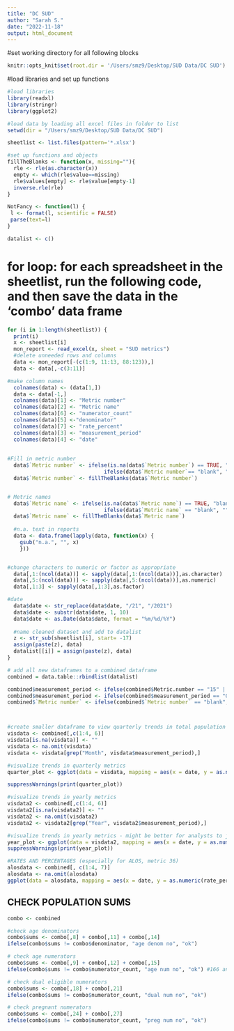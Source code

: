 ```yaml
---
title: "DC SUD"
author: "Sarah S."
date: "2022-11-18"
output: html_document
---
```


#set working directory for all following blocks
```r
knitr::opts_knit$set(root.dir = '/Users/smz9/Desktop/SUD Data/DC SUD')
```

#load libraries and set up functions
```r

#load libraries
library(readxl)
library(stringr)
library(ggplot2)

#load data by loading all excel files in folder to list
setwd(dir = "/Users/smz9/Desktop/SUD Data/DC SUD")

sheetlist <- list.files(pattern='*.xlsx')

#set up functions and objects
fillTheBlanks <- function(x, missing=""){
  rle <- rle(as.character(x))
  empty <- which(rle$value==missing)
  rle$values[empty] <- rle$value[empty-1] 
  inverse.rle(rle)
}

NotFancy <- function(l) {
 l <- format(l, scientific = FALSE)
 parse(text=l)
}

datalist <- c()
```


# for loop: for each spreadsheet in the sheetlist, run the following code, and then save the data in the 'combo' data frame


```r

for (i in 1:length(sheetlist)) {
  print(i)
  x <- sheetlist[i] 
  mon_report <- read_excel(x, sheet = "SUD metrics")
  #delete unneeded rows and columns
  data <- mon_report[-(c(1:9, 11:13, 88:123)),]
  data <- data[,-c(3:11)]

#make column names
  colnames(data) <- (data[1,])
  data <- data[-1,]
  colnames(data)[1] <- "Metric number"
  colnames(data)[2] <- "Metric name"
  colnames(data)[6] <- "numerator_count"
  colnames(data)[5] <-"denominator"
  colnames(data)[7] <- "rate_percent"
  colnames(data)[3] <- "measurement_period"
  colnames(data)[4] <- "date"
  
  
#Fill in metric number
  data$`Metric number` <- ifelse(is.na(data$`Metric number`) == TRUE, "blank", 
                               ifelse(data$`Metric number`== "blank", "", data$`Metric number`))
  data$`Metric number` <- fillTheBlanks(data$`Metric number`)


# Metric names
  data$`Metric name` <- ifelse(is.na(data$`Metric name`) == TRUE, "blank", 
                               ifelse(data$`Metric name` == "blank", "", data$`Metric name`))
  data$`Metric name` <- fillTheBlanks(data$`Metric name`)
  
  #n.a. text in reports
  data <- data.frame(lapply(data, function(x) {
    gsub("n.a.", "", x)
    }))


#change characters to numeric or factor as appropriate
  data[,1:(ncol(data))] <- sapply(data[,1:(ncol(data))],as.character)
  data[,5:(ncol(data))] <- sapply(data[,5:(ncol(data))],as.numeric)
  data[,1:3] <- sapply(data[,1:3],as.factor)

#date
  data$date <- str_replace(data$date, "/21", "/2021")
  data$date <- substr(data$date, 1, 10) 
  data$date <- as.Date(data$date, format = "%m/%d/%Y")
  
  #name cleaned dataset and add to datalist
  z <- str_sub(sheetlist[i], start= -17)
  assign(paste(z), data)
  datalist[[i]] = assign(paste(z), data)
}
```




```r
# add all new dataframes to a combined dataframe
combined = data.table::rbindlist(datalist)

combined$measurement_period <- ifelse(combined$Metric.number == "15" | combined$Metric.number == "16" | combined$Metric.number == "17(1)" | combined$Metric.number == "17(2)", "Year", combined$measurement_period)
combined$measurement_period <- ifelse(combined$measurement_period == "Quarter", "Month", combined$measurement_period)
combined$`Metric number` <- ifelse(combined$`Metric number` == "blank", 1, combined$`Metric number`)



#create smaller dataframe to view quarterly trends in total population
visdata <- combined[,c(1:4, 6)]
visdata[is.na(visdata)] <- "" 
visdata <- na.omit(visdata)
visdata <- visdata[grep("Month", visdata$measurement_period),]

#visualize trends in quarterly metrics
quarter_plot <- ggplot(data = visdata, mapping = aes(x = date, y = as.numeric(numerator_count), color = as.factor(visdata$Metric.number))) + geom_point() + facet_wrap(~as.factor(visdata$Metric.number), scales = "free") + geom_smooth() + scale_y_continuous(labels=NotFancy)

suppressWarnings(print(quarter_plot))

```


```r
#visualize trends in yearly metrics
visdata2 <- combined[,c(1:4, 6)]
visdata2[is.na(visdata2)] <- "" 
visdata2 <- na.omit(visdata2)
visdata2 <- visdata2[grep("Year", visdata2$measurement_period),]

#visualize trends in yearly metrics - might be better for analysts to just look through the data in the 'visdata2' dataframe, especially with metrics 15 and 17.
year_plot <- ggplot(data = visdata2, mapping = aes(x = date, y = as.numeric(numerator_count), color = visdata2$Metric.number)) + geom_point() + facet_wrap(~visdata2$Metric.number, scales = "free") + geom_smooth() + scale_y_continuous(labels=NotFancy)
suppressWarnings(print(year_plot))

#RATES AND PERCENTAGES (especially for ALOS, metric 36)
alosdata <- combined[, c(1:4, 7)]
alosdata <- na.omit(alosdata)
ggplot(data = alosdata, mapping = aes(x = date, y = as.numeric(rate_percent), color = alosdata$Metric.number)) + geom_point() + facet_wrap(~alosdata$Metric.number, scales = "free")
```



## CHECK POPULATION SUMS

```r
combo <- combined

#check age denominators
combo$sums <- combo[,8] + combo[,11] + combo[,14]
ifelse(combo$sums != combo$denominator, "age denom no", "ok")

# check age numerators
combo$sums <- combo[,9] + combo[,12] + combo[,15]
ifelse(combo$sums != combo$numerator_count, "age num no", "ok") #166 and 167 wrong

# check dual eligible numerators
combo$sums <- combo[,18] + combo[,21]
ifelse(combo$sums != combo$numerator_count, "dual num no", "ok") 

# check pregnant numerators
combo$sums <- combo[,24] + combo[,27]
ifelse(combo$sums != combo$numerator_count, "preg num no", "ok") 

```
